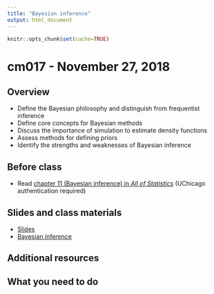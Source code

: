 ```yaml
---
title: "Bayesian inference"
output: html_document
---
```


```r
knitr::opts_chunk$set(cache=TRUE)
```

# cm017 - November 27, 2018

## Overview

* Define the Bayesian philosophy and distinguish from frequentist inference
* Define core concepts for Bayesian methods
* Discuss the importance of simulation to estimate density functions
* Assess methods for defining priors
* Identify the strengths and weaknesses of Bayesian inference

## Before class

* Read [chapter 11 (Bayesian inference) in *All of Statistics*](https://link-springer-com.proxy.uchicago.edu/book/10.1007%2F978-0-387-21736-9) (UChicago authentication required)

## Slides and class materials

* [Slides](extras/cm017_slides.html)
* [Bayesian inference](bayesian-inference.html)

## Additional resources

## What you need to do

